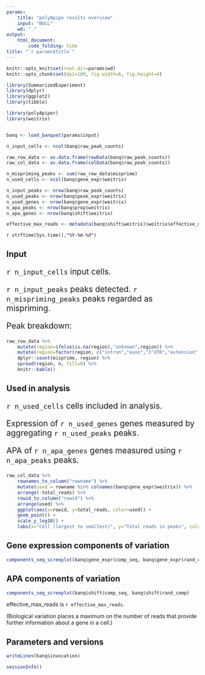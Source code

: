 ```yaml
---
params:
    title: "polyApipe results overview"
    input: "NULL"
    wd: "."
output: 
    html_document:
        code_folding: hide
title: "`r params$title`"
---
```


```r
knitr::opts_knit$set(root.dir=params$wd)
knitr::opts_chunk$set(dpi=100, fig.width=6, fig.height=4)
```

```r
library(SummarizedExperiment)
library(dplyr)
library(ggplot2)
library(tibble)

library(polyApiper)
library(weitrix)


banq <- load_banquet(params$input)

n_input_cells <- ncol(banq$raw_peak_counts)

raw_row_data <- as.data.frame(rowData(banq$raw_peak_counts))
raw_col_data <- as.data.frame(colData(banq$raw_peak_counts))

n_mispriming_peaks <- sum(raw_row_data$misprime)
n_used_cells <- ncol(banq$gene_expr$weitrix)

n_input_peaks <- nrow(banq$raw_peak_counts)
n_used_peaks <- nrow(banq$peak_expr$weitrix)
n_used_genes <- nrow(banq$gene_expr$weitrix)
n_apa_peaks <- nrow(banq$prop$weitrix)
n_apa_genes <- nrow(banq$shift$weitrix)

effective_max_reads <- metadata(banq$shift$weitrix)$weitrix$effective_max_reads
```

`r strftime(Sys.time(),"%Y-%m-%d")`

## Input

<div style="font-size: 150%">
`r n_input_cells` input cells.

`r n_input_peaks` peaks detected. `r n_mispriming_peaks` peaks regarded as mispriming.

Peak breakdown:
</div>

```r
raw_row_data %>% 
    mutate(region=ifelse(is.na(region),"unknown",region)) %>%
    mutate(region=factor(region, c("intron","exon","3'UTR","extension","unknown"))) %>%
    dplyr::count(misprime, region) %>% 
    spread(region, n, fill=0) %>%
    knitr::kable()
```

## Used in analysis

<div style="font-size: 150%">
`r n_used_cells` cells included in analysis.

Expression of `r n_used_genes` genes measured by aggregating `r n_used_peaks` peaks.

APA of `r n_apa_genes` genes measured using `r n_apa_peaks` peaks.
</div>

```r
raw_col_data %>%
    rownames_to_column("rowname") %>% 
    mutate(used = rowname %in% colnames(banq$gene_expr$weitrix)) %>%
    arrange(-total_reads) %>%
    rowid_to_column("rowid") %>%
    arrange(used) %>%
    ggplot(aes(x=rowid, y=total_reads, color=used)) + 
    geom_point() +
    scale_y_log10() +
    labs(x="Cell (largest to smallest)", y="Total reads in peaks", color="Used")
```

## Gene expression components of variation

```r
components_seq_screeplot(banq$gene_expr$comp_seq, banq$gene_expr$rand_comp)
```


## APA components of variation

```r
components_seq_screeplot(banq$shift$comp_seq, banq$shift$rand_comp)
```

effective_max_reads is `r effective_max_reads`.

(Biological variation places a maximum on the number of reads that provide further information about a gene in a cell.)

## Parameters and versions

```r
writeLines(banq$invocation)
```

```r
sessionInfo()
```


